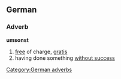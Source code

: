 ==German==
===Adverb===

'''umsonst'''

#[[free]] of charge, [[gratis]]
#having done something [[without success]]

[[Category:German adverbs]]